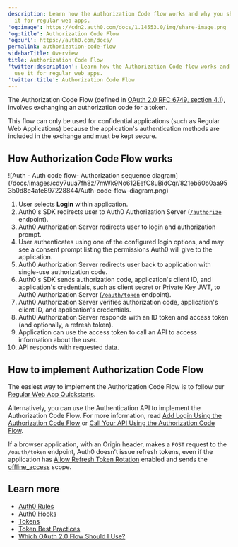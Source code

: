 ```yaml
---
description: Learn how the Authorization Code flow works and why you should use
  it for regular web apps.
'og:image': https://cdn2.auth0.com/docs/1.14553.0/img/share-image.png
'og:title': Authorization Code Flow
'og:url': https://auth0.com/docs/
permalink: authorization-code-flow
sidebarTitle: Overview
title: Authorization Code Flow
'twitter:description': Learn how the Authorization Code flow works and why you should
  use it for regular web apps.
'twitter:title': Authorization Code Flow
---
```

The Authorization Code Flow (defined in [OAuth 2.0 RFC 6749, section 4.1](https://tools.ietf.org/html/rfc6749#section-4.1)), involves exchanging an authorization code for a token.

This flow can only be used for confidential applications (such as Regular Web Applications) because the application's authentication methods are included in the exchange and must be kept secure.

## How Authorization Code Flow works

<Frame>![Auth - Auth code flow- Authorization sequence diagram](/docs/images/cdy7uua7fh8z/7mWk9No612EefC8uBidCqr/821eb60b0aa953b0d8e4afe897228844/Auth-code-flow-diagram.png)</Frame>

1. User selects **Login** within application.
2. Auth0's SDK redirects user to Auth0 Authorization Server ([`/authorize`](https://auth0.com/docs/api/authentication/authorization-code-flow/authorize-application) endpoint).
3. Auth0 Authorization Server redirects user to login and authorization prompt.
4. User authenticates using one of the configured login options, and may see a consent prompt listing the permissions Auth0 will give to the application.
5. Auth0 Authorization Server redirects user back to application with single-use authorization code.
6. Auth0's SDK sends authorization code, application's client ID, and application's credentials, such as client secret or Private Key JWT, to Auth0 Authorization Server ([`/oauth/token`](https://auth0.com/docs/api/authentication/authorization-code-flow/get-token) endpoint).
7. Auth0 Authorization Server verifies authorization code, application's client ID, and application's credentials.
8. Auth0 Authorization Server responds with an ID token and access token (and optionally, a refresh token).
9. Application can use the access token to call an API to access information about the user.
10. API responds with requested data.

## How to implement Authorization Code Flow

The easiest way to implement the Authorization Code Flow is to follow our [Regular Web App Quickstarts](/docs/quickstart/webapp).

Alternatively, you can use the Authentication API to implement the Authorization Code Flow. For more information, read [Add Login Using the Authorization Code Flow](/docs/get-started/authentication-and-authorization-flow/authorization-code-flow/add-login-auth-code-flow) or [Call Your API Using the Authorization Code Flow](/docs/get-started/authentication-and-authorization-flow/authorization-code-flow/call-your-api-using-the-authorization-code-flow).

<Callout icon="file-lines" color="#0EA5E9" iconType="regular">

If a browser application, with an Origin header, makes a `POST` request to the `/oauth/token` endpoint, Auth0 doesn’t issue refresh tokens, even if the application has [Allow Refresh Token Rotation](/docs/secure/tokens/refresh-tokens/configure-refresh-token-rotation) enabled and sends the [offline_access](/docs/secure/tokens/refresh-tokens/configure-refresh-token-rotation#configure-with-the-auth0-spa-sdk) scope.

</Callout>

## Learn more

* [Auth0 Rules](/docs/customize/rules)
* [Auth0 Hooks](/docs/customize/hooks)
* [Tokens](/docs/secure/tokens)
* [Token Best Practices](/docs/secure/tokens/token-best-practices)
* [Which OAuth 2.0 Flow Should I Use?](/docs/get-started/authentication-and-authorization-flow/which-oauth-2-0-flow-should-i-use)